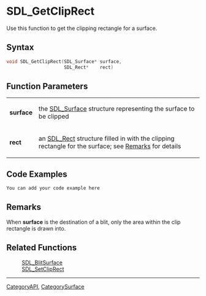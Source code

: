 
= SDL_GetClipRect =
Use this function to get the clipping rectangle for a surface.


== Syntax ==
<syntaxhighlight lang='c++'>
void SDL_GetClipRect(SDL_Surface* surface,
                     SDL_Rect*    rect)
</syntaxhighlight>

== Function Parameters ==
{|
|'''surface'''
|the [[SDL_Surface]] structure representing the surface to be clipped
|-
|'''rect'''
|an [[SDL_Rect]] structure filled in with the clipping rectangle for the surface; see [[#Remarks|Remarks]] for details
|}

== Code Examples ==
<syntaxhighlight lang='c++'>
You can add your code example here
</syntaxhighlight>

== Remarks ==
When '''surface''' is the destination of a blit, only the area within the clip rectangle is drawn into.


== Related Functions ==
:[[SDL_BlitSurface]]
:[[SDL_SetClipRect]]

----
[[CategoryAPI]], [[CategorySurface]]
